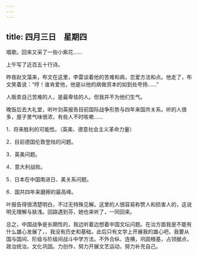 ```yaml
---
---
---
```

title: 四月三日　星期四
---




唱歌。回来又采了一些小紫花……

上午写了近百五十行诗。

昨夜赵文藻来，布文在这里，李雷谈着他的苦难和病，恋爱方法和点。他走了，布文笑着说：“哼！谁肯爱他，他是以他的病做资本的如到处夸扬……”

人贩卖自己苦难的人，是最卑怯的人。但我并不为他们生气。

晚饭后去大礼堂，听叶剑英报告目前国际战争形势与四年来国共关系。听的人很多，屋子里气味很浓，有些人不时咳嗽……

1．将来胜利的可能性。（英美、德意社会主义革命力量）

2．目前德国伦敦登陆的问题。

3．英美问题。

4．意大利战败。

5．日本在中国南进日、美关系问题。

6．国共四年来磨擦的最高峰。

叶报告得很清楚明白，不过无特殊见解。这里的人很容易称赞人和损害人的，这说明无理解与肤浅。回路遇到芬，她也来听了，一同回来。

总之，中国战争是长期性的，我边听着边想着中国文坛问题。在治方面我是不能有什么雄心发展了，，我没有历史和基础，此后只有文学上开展我的雄心吧，我要从国与国间、阶级与阶级间战斗中学方法。不外合纵、连横，巩固根基，占领据点，政治统治，文化巩固。力创作，努力开展文艺运动，努力补充自己。